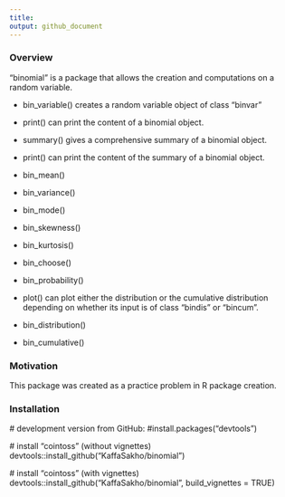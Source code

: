```yaml
---
title: 
output: github_document
---
```


### Overview

"binomial" is a package that allows the creation and computations on a random variable. 

* bin_variable() creates a random variable object of class "binvar"

* print() can print the content of a binomial object.

* summary() gives a comprehensive summary of a binomial object.

* print() can print the content of the summary of a binomial object.

* bin_mean()

* bin_variance()

* bin_mode()

* bin_skewness()

* bin_kurtosis()

* bin_choose()

* bin_probability()

* plot() can plot either the distribution or the cumulative distribution depending on whether its input is of class "bindis" or "bincum".

* bin_distribution()

* bin_cumulative()


### Motivation
 
This package was created as a practice problem in R package creation. 
 
### Installation

\# development version from GitHub:
\#install.packages("devtools") 

\# install "cointoss" (without vignettes)
devtools::install_github("KaffaSakho/binomial")

\# install "cointoss" (with vignettes)
devtools::install_github("KaffaSakho/binomial", build_vignettes = TRUE)
